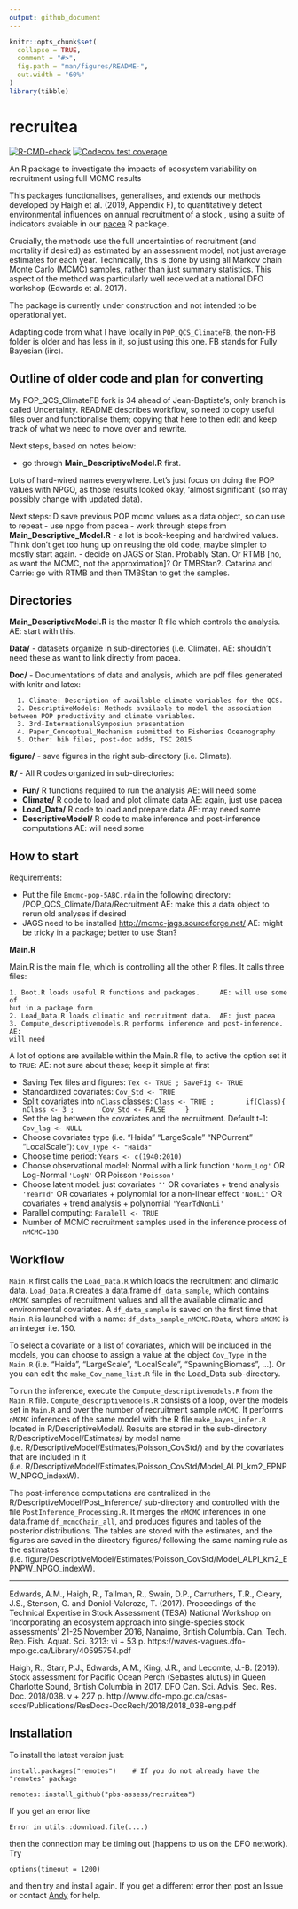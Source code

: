 ```yaml
---
output: github_document
---
```


<!-- README.md is generated from README.Rmd. Please edit that file.
Build with

load_all()
rmarkdown::render("README.Rmd")

which builds the .html that can be viewed locally (but isn't pushed to GitHub;
GitHub uses README.md to make the page you see on GitHub). See pacea if want to
save figures.
-->

```r
knitr::opts_chunk$set(
  collapse = TRUE,
  comment = "#>",
  fig.path = "man/figures/README-",
  out.width = "60%"
)
library(tibble)
```

# recruitea

<!-- badges: start -->
[![R-CMD-check](https://github.com/pbs-assess/recruitea/actions/workflows/R-CMD-check.yaml/badge.svg)](https://github.com/pbs-assess/recruitea/actions/workflows/R-CMD-check.yaml)
[![Codecov test coverage](https://codecov.io/gh/pbs-assess/recruitea/branch/main/graph/badge.svg)](https://app.codecov.io/gh/pbs-assess/recruitea?branch=main)
<!-- badges: end -->

<!-- ![Visitors](https://api.visitorbadge.io/api/visitors?path=https%3A%2F%2Fgithub.com%2Fpbs-assess%2Frecruitea&label=VISITORS&countColor=%23263759&style=flat&labelStyle=lower) -->

An R package to investigate the impacts of ecosystem variability on recruitment using full MCMC results

This packages functionalises, generalises, and extends our methods developed by
Haigh et al. (2019, Appendix F), to quantitatively detect environmental
influences on annual recruitment of a stock , using a suite of indicators
avaiable in our [pacea](https://github.com/pbs-assess/pacea) R package.

Crucially, the methods use the full uncertainties of recruitment (and mortality
if desired) as estimated by an assessment model, not just average estimates for
each year. Technically, this is done by using all Markov chain Monte Carlo
(MCMC) samples, rather than just summary statistics. This aspect of the method was particularly well received at a national DFO workshop (Edwards et al. 2017).

The package is currently under construction and not intended to be operational
yet.

Adapting code from what I have locally in `POP_QCS_ClimateFB`, the non-FB
folder is older and has less in it, so just using this one. FB stands for
Fully Bayesian (iirc).

## Outline of older code and plan for converting

My POP_QCS_ClimateFB fork is 34 ahead of Jean-Baptiste's; only branch is
called Uncertainty. README describes workflow, so need to copy useful files
over and functionalise them; copying that here to then edit and keep track of
what we need to move over and rewrite.

Next steps, based on notes below:

- go through **Main_DescriptiveModel.R** first.

Lots of hard-wired names everywhere. Let's just focus on doing the POP values
with NPGO, as those results looked okay, 'almost significant' (so may possibly change with updated data).

Next steps:
 D save previous POP mcmc values as a data object, so can use to repeat
 - use npgo from pacea
 - work through steps from **Main_Descriptive_Model.R** - a lot is book-keeping
   and hardwired values. Think don't get too hung up on reusing the old code,
   maybe simpler to mostly start again.
 - decide on JAGS or Stan. Probably Stan. Or RTMB [no, as want the MCMC, not the
   approximation]? Or TMBStan?. Catarina and Carrie: go with RTMB and then TMBStan to get
   the samples.

## Directories

**Main_DescriptiveModel.R** is the master R file which controls the
analysis. AE: start with this.

**Data/**   - datasets organize in sub-directories (i.e. Climate). AE: shouldn't
need these as want to link directly from pacea.

**Doc/**  - Documentations of data and analysis, which are pdf files generated with knitr and latex:

      1. Climate: Description of available climate variables for the QCS.
      2. DescriptiveModels: Methods available to model the association between POP productivity and climate variables.
      3. 3rd-InternationalSymposiun presentation
      4. Paper_Conceptual_Mechanism submitted to Fisheries Oceanography
      5. Other: bib files, post-doc adds, TSC 2015

**figure/** - save figures in the right sub-directory (i.e. Climate).

**R/** - All R codes organized in sub-directories:

- **Fun/** R functions required to run the analysis   AE: will need some
- **Climate/** R code to load and plot climate data   AE: again, just use pacea
- **Load_Data/** R code to load and prepare data      AE: may need some
- **DescriptiveModel/** R code to make inference and post-inference computations
  AE: will need some


How to start
----------------------------
Requirements:

- Put the file `Bmcmc-pop-5ABC.rda` in the following directory:
/POP\_QCS\_Climate/Data/Recruitment    AE: make this a data object to rerun old
analyses if desired
- JAGS need to be installed
  [http://mcmc-jags.sourceforge.net/](http://mcmc-jags.sourceforge.net/)  AE:
  might be tricky in a package; better to use Stan?

**Main.R**

Main.R is the main file, which is controlling all the other R files. It calls three files:

	1. Boot.R loads useful R functions and packages.     AE: will use some of
	but in a package form
	2. Load_Data.R loads climatic and recruitment data.  AE: just pacea
	3. Compute_descriptivemodels.R performs inference and post-inference.  AE:
	will need

A lot of options are available within the Main.R file, to active the option set
it to `TRUE`:  AE: not sure about these; keep it simple at first

-  Saving Tex files and figures:  `Tex <- TRUE ; SaveFig <- TRUE`
-  Standardized covariates: `Cov_Std <- TRUE`
-  Split covariates into `nClass` classes:
           `Class <- TRUE ;
       if(Class){
      nClass <- 3 ;
      Cov_Std <- FALSE
    }`
- Set the lag between the covariates and the recruitment. Default t-1: `Cov_lag <- NULL`
- Choose covariates type (i.e.  "Haida" "LargeScale" "NPCurrent" "LocalScale"): `Cov_Type <- "Haida"`
- Choose time period: `Years <- c(1940:2010)`
- Choose observational model: Normal with a link function `'Norm_Log'` OR Log-Normal `'LogN'` OR Poisson `'Poisson'`
- Choose latent model: just covariates `''` OR covariates + trend analysis `'YearTd'` OR covariates + polynomial for a non-linear effect `'NonLi'` OR covariates + trend analysis + polynomial `'YearTdNonLi'`
-  Parallel computing: `Paralell <- TRUE`
-  Number of MCMC recruitment samples used in the inference process of `nMCMC=188`



Workflow
----------------------------
`Main.R` first calls the `Load_Data.R` which loads the recruitment and climatic data.
`Load_Data.R` creates a data.frame `df_data_sample`, which contains `nMCMC` samples of recruitment values and all the available climatic and environmental covariates. A `df_data_sample` is saved on the first time that `Main.R` is launched with a name:  `df_data_sample_nMCMC.RData`, where `nMCMC` is an integer i.e. 150.

To select a covariate or a list of covariates, which will be included in the models, you can choose to assign a value at the object `Cov_Type` in the `Main.R` (i.e. "Haida", "LargeScale", "LocalScale", "SpawningBiomass", ...). Or you can edit the `make_Cov_name_list.R` file in the Load_Data sub-directory.

To run the inference, execute the `Compute_descriptivemodels.R` from the `Main.R` file.
`Compute_descriptivemodels.R` consists of a loop, over the models set in `Main.R` and over the number of recruitment sample `nMCMC`. It performs `nMCMC` inferences of the same model with the R file `make_bayes_infer.R` located in R/DescriptiveModel/. Results are stored in the sub-directory R/DescriptiveModel/Estimates/ by model name (i.e.  R/DescriptiveModel/Estimates/Poisson\_CovStd/) and by the covariates that are included in it (i.e.  R/DescriptiveModel/Estimates/Poisson\_CovStd/Model\_ALPI\_km2\_EPNPW\_NPGO\_indexW).

The post-inference computations are centralized in the R/DescriptiveModel/Post_Inference/ sub-directory and controlled with the file `PostInference_Processing.R`. It merges the  `nMCMC` inferences in one data.frame `df_mcmcChain_all`, and produces figures and tables of the posterior distributions. The tables are stored with the estimates, and the figures are saved in the directory figures/ following the same naming rule as the estimates (i.e.  figure/DescriptiveModel/Estimates/Poisson\_CovStd/Model\_ALPI\_km2\_EPNPW\_NPGO\_indexW).

---



Edwards, A.M., Haigh, R., Tallman, R., Swain, D.P., Carruthers, T.R., Cleary, J.S., Stenson, G. and Doniol-Valcroze, T. (2017). Proceedings of the Technical Expertise in Stock Assessment (TESA) National Workshop on ‘Incorporating an ecosystem approach into single-species stock assessments’ 21-25 November 2016, Nanaimo, British Columbia. Can. Tech. Rep. Fish. Aquat. Sci. 3213: vi + 53 p. https://waves-vagues.dfo-mpo.gc.ca/Library/40595754.pdf

Haigh, R., Starr, P.J., Edwards, A.M., King, J.R., and Lecomte, J.-B. (2019). Stock assessment for Pacific Ocean Perch (Sebastes alutus) in Queen Charlotte Sound, British Columbia in 2017. DFO Can. Sci. Advis. Sec. Res. Doc. 2018/038. v + 227 p. http://www.dfo-mpo.gc.ca/csas-sccs/Publications/ResDocs-DocRech/2018/2018_038-eng.pdf


## Installation

To install the latest version just:

```
install.packages("remotes")    # If you do not already have the "remotes" package

remotes::install_github("pbs-assess/recruitea")
```

If you get an error like
```
Error in utils::download.file(....)
```
then the connection may be timing out (happens to us on the DFO network). Try

```
options(timeout = 1200)
```
and then try and install again. If you get a different error then post an Issue
or contact <a href="mailto:andrew.edwards@dfo-mpo.gc.ca">Andy</a> for help.
